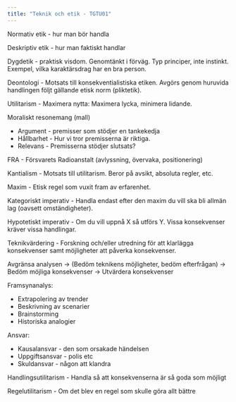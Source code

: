 ```yaml
---
title: "Teknik och etik - TGTU01"
---
```


Normativ etik - hur man bör handla

Deskriptiv etik - hur man faktiskt handlar

Dygdetik - praktisk visdom. Genomtänkt i förväg. Typ principer, inte instinkt. Exempel, vilka karaktärsdrag har en bra person.

Deontologi - Motsats till konsekventialistiska etiken. Avgörs genom huruvida handlingen följt gällande etisk norm (pliktetik).

Utilitarism - Maximera nytta: Maximera lycka, minimera lidande.

Moraliskt resonemang (mall)

* Argument - premisser som stödjer en tankekedja
* Hållbarhet - Hur vi tror premisserna är riktiga.
* Relevans - Premisserna stödjer slutsats?

FRA - Försvarets Radioanstalt (avlyssning, övervaka, positionering)

Kantialism - Motsats till utilitarism. Beror på avsikt, absoluta regler, etc.

Maxim - Etisk regel som vuxit fram av erfarenhet.

Kategoriskt imperativ - Handla endast efter den maxim du vill ska bli allmän lag (oavsett omständigheter).

Hypotetiskt imperativ - Om du vill uppnå X så utförs Y. Vissa konsekvenser kräver vissa handlingar.

Teknikvärdering - Forskning och/eller utredning för att klarlägga konsekvenser samt möjligheter att påverka konsekvenser.

Avgränsa analysen -> (Bedöm teknikens möjligheter, bedöm efterfrågan) -> Bedöm möjliga konsekvenser -> Utvärdera konsekvenser

Framsynanalys:

* Extrapolering av trender
* Beskrivning av scenarier
* Brainstorming
* Historiska analogier

Ansvar:

* Kausalansvar - den som orsakade händelsen
* Uppgiftsansvar - polis etc
* Skuldansvar - någon att klandra

Handlingsutilitarism - Handla så att konsekvenserna är så goda som möjligt

Regelutilitarism - Om det blev en regel som skulle göra allt bättre
